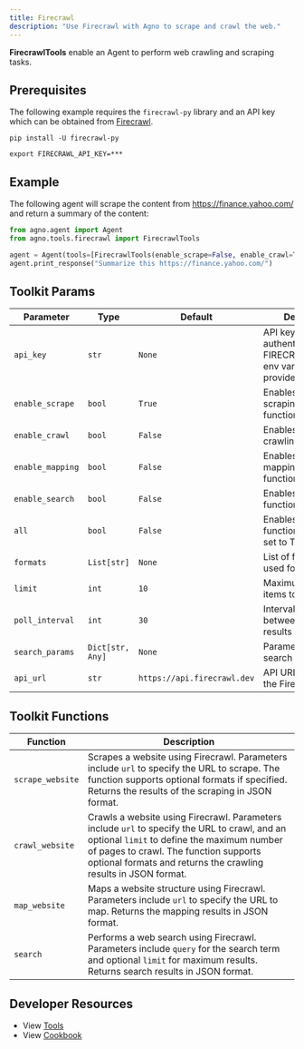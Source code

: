 ```yaml
---
title: Firecrawl
description: "Use Firecrawl with Agno to scrape and crawl the web."
---
```


**FirecrawlTools** enable an Agent to perform web crawling and scraping tasks.

## Prerequisites

The following example requires the `firecrawl-py` library and an API key which can be obtained from [Firecrawl](https://firecrawl.dev).

```shell
pip install -U firecrawl-py
```

```shell
export FIRECRAWL_API_KEY=***
```

## Example

The following agent will scrape the content from https://finance.yahoo.com/ and return a summary of the content:

```python cookbook/tools/firecrawl_tools.py
from agno.agent import Agent
from agno.tools.firecrawl import FirecrawlTools

agent = Agent(tools=[FirecrawlTools(enable_scrape=False, enable_crawl=True)], markdown=True)
agent.print_response("Summarize this https://finance.yahoo.com/")
```

## Toolkit Params

| Parameter          | Type              | Default                     | Description                                           |
| ------------------ | ----------------- | --------------------------- | ----------------------------------------------------- |
| `api_key`          | `str`             | `None`                      | API key for authentication. Uses FIRECRAWL_API_KEY env var if not provided |
| `enable_scrape`    | `bool`            | `True`                      | Enables website scraping functionality               |
| `enable_crawl`     | `bool`            | `False`                     | Enables website crawling functionality               |
| `enable_mapping`   | `bool`            | `False`                     | Enables website mapping functionality                |
| `enable_search`    | `bool`            | `False`                     | Enables web search functionality                     |
| `all`              | `bool`            | `False`                     | Enables all functionality when set to True          |
| `formats`          | `List[str]`       | `None`                      | List of formats to be used for operations            |
| `limit`            | `int`             | `10`                        | Maximum number of items to retrieve                  |
| `poll_interval`    | `int`             | `30`                        | Interval in seconds between polling for results      |
| `search_params`    | `Dict[str, Any]`  | `None`                      | Parameters for search operations                      |
| `api_url`          | `str`             | `https://api.firecrawl.dev` | API URL to use for the Firecrawl app                 |

## Toolkit Functions

| Function | Description |
| ---------------- | ------------------------------------------------------------------------------------------------------------------------------------------------------------------------------------------------------------------------------------------------------- |
| `scrape_website` | Scrapes a website using Firecrawl. Parameters include `url` to specify the URL to scrape. The function supports optional formats if specified. Returns the results of the scraping in JSON format. |
| `crawl_website` | Crawls a website using Firecrawl. Parameters include `url` to specify the URL to crawl, and an optional `limit` to define the maximum number of pages to crawl. The function supports optional formats and returns the crawling results in JSON format. |
| `map_website` | Maps a website structure using Firecrawl. Parameters include `url` to specify the URL to map. Returns the mapping results in JSON format. |
| `search` | Performs a web search using Firecrawl. Parameters include `query` for the search term and optional `limit` for maximum results. Returns search results in JSON format. |

## Developer Resources

- View [Tools](https://github.com/agno-agi/agno/blob/main/libs/agno/agno/tools/firecrawl.py)
- View [Cookbook](https://github.com/agno-agi/agno/tree/main/cookbook/tools/firecrawl_tools.py)

